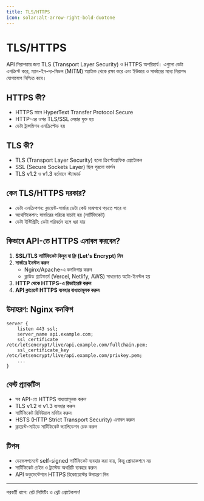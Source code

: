 ```yaml
---
title: TLS/HTTPS
icon: solar:alt-arrow-right-bold-duotone
---
```


# TLS/HTTPS

API নিরাপত্তার জন্য TLS (Transport Layer Security) ও HTTPS অপরিহার্য। এগুলো ডেটা এনক্রিপ্ট করে, ম্যান-ইন-দ্য-মিডল (MITM) অ্যাটাক থেকে রক্ষা করে এবং ইউজার ও সার্ভারের মধ্যে নিরাপদ যোগাযোগ নিশ্চিত করে।

## HTTPS কী?
- HTTPS মানে HyperText Transfer Protocol Secure
- HTTP-এর ওপর TLS/SSL লেয়ার যুক্ত হয়
- ডেটা ট্রান্সমিশন এনক্রিপ্টেড হয়

## TLS কী?
- TLS (Transport Layer Security) হলো ক্রিপ্টোগ্রাফিক প্রোটোকল
- SSL (Secure Sockets Layer) ছিল পুরনো ভার্সন
- TLS v1.2 ও v1.3 বর্তমানে স্ট্যান্ডার্ড

## কেন TLS/HTTPS দরকার?
- ডেটা এনক্রিপশন: ক্লায়েন্ট-সার্ভার ডেটা কেউ মাঝপথে পড়তে পারে না
- অথেন্টিকেশন: সার্ভারের পরিচয় যাচাই হয় (সার্টিফিকেট)
- ডেটা ইন্টিগ্রিটি: ডেটা পরিবর্তন হলে ধরা যায়

## কিভাবে API-তে HTTPS এনাবল করবেন?
1. **SSL/TLS সার্টিফিকেট কিনুন বা ফ্রি (Let's Encrypt) নিন**
2. **সার্ভারে ইনস্টল করুন**
   - Nginx/Apache-এ কনফিগার করুন
   - ক্লাউড প্ল্যাটফর্মে (Vercel, Netlify, AWS) সাধারণত অটো-ইনস্টল হয়
3. **HTTP থেকে HTTPS-এ রিডাইরেক্ট করুন**
4. **API ক্লায়েন্টে HTTPS ব্যবহার বাধ্যতামূলক করুন**

## উদাহরণ: Nginx কনফিগ
```nginx
server {
    listen 443 ssl;
    server_name api.example.com;
    ssl_certificate /etc/letsencrypt/live/api.example.com/fullchain.pem;
    ssl_certificate_key /etc/letsencrypt/live/api.example.com/privkey.pem;
    ...
}
```

## বেস্ট প্র্যাকটিস
- সব API-তে HTTPS বাধ্যতামূলক করুন
- TLS v1.2 বা v1.3 ব্যবহার করুন
- সার্টিফিকেট রিনিউয়াল মনিটর করুন
- HSTS (HTTP Strict Transport Security) এনাবল করুন
- ক্লায়েন্ট-সাইডে সার্টিফিকেট ভ্যালিডেশন চেক করুন

## টিপস
- ডেভেলপমেন্টে self-signed সার্টিফিকেট ব্যবহার করা যায়, কিন্তু প্রোডাকশনে নয়
- সার্টিফিকেট চেইন ও ট্রাস্টেড অথরিটি ব্যবহার করুন
- API ডকুমেন্টেশনে HTTPS রিকোয়েস্টের উদাহরণ দিন

---

পরবর্তী ধাপে: রেট লিমিটিং ও থ্রেট প্রোটেকশন!

